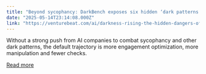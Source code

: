 ```yaml
---
title: "Beyond sycophancy: DarkBench exposes six hidden ‘dark patterns’ lurking in today’s top LLMs"
date: "2025-05-14T23:14:08.000Z"
link: "https://venturebeat.com/ai/darkness-rising-the-hidden-dangers-of-ai-sycophancy-and-dark-patterns/"
---
```


Without a strong push from AI companies to combat sycophancy and other dark patterns, the default trajectory is more engagement optimization, more manipulation and fewer checks.

[Read more](https://venturebeat.com/ai/darkness-rising-the-hidden-dangers-of-ai-sycophancy-and-dark-patterns/)
